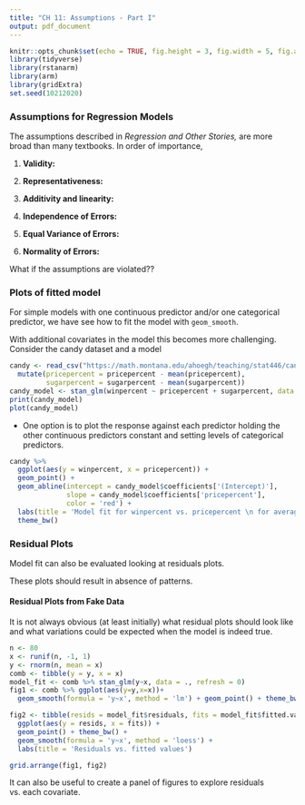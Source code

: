 ```yaml
---
title: "CH 11: Assumptions - Part I"
output: pdf_document
---
```


\renewcommand{\vec}[1]{\mathbf{#1}}

```r
knitr::opts_chunk$set(echo = TRUE, fig.height = 3, fig.width = 5, fig.align = 'center')
library(tidyverse) 
library(rstanarm)
library(arm)
library(gridExtra)
set.seed(10212020)
```

### Assumptions for Regression Models

The assumptions described in _Regression and Other Stories,_ are more broad than many textbooks. In order of importance,

\vfill

1. __Validity:__ 

\vfill

2. __Representativeness:__ 

\vfill

3. __Additivity and linearity:__ 

\vfill

4. __Independence of Errors:__ 

\vfill

5. __Equal Variance of Errors:__ 

\vfill

6. __Normality of Errors:__ 

\vfill
\newpage

What if the assumptions are violated??

\vfill


\vfill



\vfill



\vfill

### Plots of fitted model

For simple models with one continuous predictor and/or one categorical predictor, we have see how to fit the model with `geom_smooth`.

\vfill

With additional covariates in the model this becomes more challenging. Consider the candy dataset and a model

```r
candy <- read_csv("https://math.montana.edu/ahoegh/teaching/stat446/candy-data.csv") %>% 
  mutate(pricepercent = pricepercent - mean(pricepercent),
         sugarpercent = sugarpercent - mean(sugarpercent))
candy_model <- stan_glm(winpercent ~ pricepercent + sugarpercent, data = candy, refresh = 0)
print(candy_model)
plot(candy_model)
```

\vfill

- One option is to plot the response against each predictor holding the other continuous predictors constant and setting levels of categorical predictors. 

\vfill

```r
candy %>% 
  ggplot(aes(y = winpercent, x = pricepercent)) + 
  geom_point() + 
  geom_abline(intercept = candy_model$coefficients['(Intercept)'],
              slope = candy_model$coefficients['pricepercent'], 
              color = 'red') +
  labs(title = 'Model fit for winpercent vs. pricepercent \n for average sugarpercent') +
  theme_bw()
```

\newpage

### Residual Plots

Model fit can also be evaluated looking at residuals plots. 

\vfill

These plots should result in absence of patterns.

\vfill

#### Residual Plots from Fake Data

It is not always obvious (at least initially) what residual plots should look like and what variations could be expected when the model is indeed true.

\vfill

```r
n <- 80
x <- runif(n, -1, 1)
y <- rnorm(n, mean = x)
comb <- tibble(y = y, x = x)
model_fit <- comb %>% stan_glm(y~x, data = ., refresh = 0)
fig1 <- comb %>% ggplot(aes(y=y,x=x))+
  geom_smooth(formula = 'y~x', method = 'lm') + geom_point() + theme_bw() + labs(title = 'Y vs. X, simulated data')

fig2 <- tibble(resids = model_fit$residuals, fits = model_fit$fitted.values) %>% 
  ggplot(aes(y = resids, x = fits)) +
  geom_point() + theme_bw() +
  geom_smooth(formula = 'y~x', method = 'loess') + 
  labs(title = 'Residuals vs. fitted values')

grid.arrange(fig1, fig2)
```

\vfill

It can also be useful to create a panel of figures to explore residuals vs. each covariate.
\vfill

\newpage

